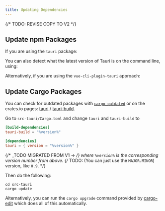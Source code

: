 ```yaml
---
title: Updating Dependencies
---
```


{/* TODO: REVISE COPY TO V2 */}


## Update npm Packages

If you are using the `tauri` package:

<CommandTabs
	npm="npm install @tauri-apps/cli@latest @tauri-apps/api@latest"
	yarn="yarn up @tauri-apps/cli @tauri-apps/api"
	pnpm="pnpm update @tauri-apps/cli @tauri-apps/api --latest"
/>

You can also detect what the latest version of Tauri is on the command line, using:

<CommandTabs
	npm="npm outdated @tauri-apps/cli"
	yarn="yarn outdated @tauri-apps/cli"
	pnpm="pnpm outdated @tauri-apps/cli"
/>

Alternatively, if you are using the `vue-cli-plugin-tauri` approach:

<CommandTabs
	npm="npm install vue-cli-plugin-tauri@latest"
	yarn="yarn up vue-cli-plugin-tauri"
	pnpm="pnpm update vue-cli-plugin-tauri --latest"
/>

## Update Cargo Packages

You can check for outdated packages with [`cargo outdated`] or on the crates.io pages: [tauri] / [tauri-build].

Go to `src-tauri/Cargo.toml` and change `tauri` and `tauri-build` to

```toml
[build-dependencies]
tauri-build = "%version%"

[dependencies]
tauri = { version = "%version%" }
```

{/* _TODO MIGRATED FROM V1 -> */}
where `%version%` is the corresponding version number from above. {/* TODO: (You can just use the `MAJOR.MINOR`) version, like `0.9`. */}

Then do the following:

```shell
cd src-tauri
cargo update
```

Alternatively, you can run the `cargo upgrade` command provided by [cargo-edit] which does all of this automatically.

[`cargo outdated`]: https://github.com/kbknapp/cargo-outdated
[tauri]: https://crates.io/crates/tauri/versions
[tauri-build]: https://crates.io/crates/tauri-build/versions
[cargo-edit]: https://github.com/killercup/cargo-edit
